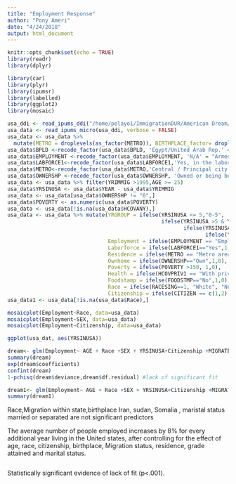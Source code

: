 ```yaml
---
title: "Employment Response"
author: "Pony Ameri"
date: "4/24/2018"
output: html_document
---
```


```r
knitr::opts_chunk$set(echo = TRUE)
library(readr)
library(dplyr)

library(car)
library(plyr)
library(ipumsr)
library(labelled)
library(ggplot2)
library(mosaic)

usa_ddi <- read_ipums_ddi("/home/pelayo1/ImmigrationDUR/American Dream/usa_00008.xml")
usa_data <- read_ipums_micro(usa_ddi, verbose = FALSE)
usa_data <- usa_data %>%
  mutate(METRO = droplevels(as_factor(METRO)), BIRTHPLACE_factor= droplevels(as_factor(BPL)), LABFORCE1= droplevels(as_factor(LABFORCE)), SEX= droplevels(as_factor(SEX)),FOODSTMP= droplevels(as_factor(FOODSTMP)), RELATE= droplevels(as_factor(RELATE)),RELATED= droplevels(as_factor(RELATED)), MARST= droplevels(as_factor(MARST)), BPL = droplevels(as_factor(BPL)),BPLD = droplevels(as_factor(BPLD)),RACESINGD=droplevels(as_factor(RACESINGD)),HCOVANY = droplevels(as_factor(HCOVANY)),HCOPRIV = droplevels(as_factor(HCOVPRIV)), EDUCATION = droplevels(as_factor(GRADEATT)),EDUCATIOND= droplevels(as_factor(GRADEATTD)),EMPLOYMENT = droplevels(as_factor(EMPSTAT)), EMPLOYMENTD = droplevels(as_factor(EMPSTATD)), LABFORCE = droplevels(as_factor(LABFORCE)), IND = droplevels(as_factor(IND)), CLASSWKR = droplevels(as_factor(CLASSWKR)), CLASSWKRD = droplevels(as_factor(CLASSWKRD)), POVERTY = droplevels(as_factor(POVERTY)), MIGRATE1 = droplevels(as_factor(MIGRATE1)), MIGRATE1D = droplevels(as_factor(MIGRATE1D)), MIGPLAC1 = droplevels(as_factor(MIGPLAC1)), TRANWORK = droplevels(as_factor(TRANWORK)), OWNERSHP  = droplevels(as_factor(OWNERSHP)), HCOVPRIV1 = droplevels(as_factor(HCOVPRIV)))
usa_data$BPLD <-recode_factor(usa_data$BPLD, 'Egypt/United Arab Rep.' = "Egypt/UAE", 'Yemen Arab Republic (North)' = "Yemen")
usa_data$EMPLOYMENT <-recode_factor(usa_data$EMPLOYMENT, 'N/A' = "Armed Forces")
usa_data$LABFORCE1<-recode_factor(usa_data$LABFORCE1,'Yes, in the labor force'= "Yes",'No, not in the labor force'="No") 
usa_data$METRO<-recode_factor(usa_data$METRO,'Central / Principal city status unknown' = " Metro area, central", 'In metro area, central / principal city' = " Metro area, central",'In metro area, outside central / principal city' ="Metro area, outside central")
usa_data$OWNERSHP <-recode_factor(usa_data$OWNERSHP, 'Owned or being bought (loan)' = "Own", 'Rented' = "Rent")
usa_data <- usa_data %>% filter(YRIMMIG >1995,AGE >= 25)
usa_data$YRSINUSA <- usa_data$YEAR - usa_data$YRIMMIG
usa_data <- usa_data[usa_data$OWNERSHP != "0",]
usa_data$POVERTY <- as.numeric(usa_data$POVERTY)
usa_data <- usa_data[!is.na(usa_data$HCOVANY),]
usa_data <- usa_data %>% mutate(YRGROUP = ifelse(YRSINUSA <= 5,"0-5",
                                                 ifelse(YRSINUSA >5 & YRSINUSA <=10, "6-10",
                                                        ifelse(YRSINUSA >10 & YRSINUSA <=15, "11-15",
                                                               ifelse(YRSINUSA >15, ">15", "N/A")))),
                                Employment = ifelse(EMPLOYMENT == "Employed", 1,0), 
                                Laborforce = ifelse(LABFORCE1=="Yes",1,0),
                                Residence = ifelse(METRO == "Metro area, outside central",1,0), 
                                Ownhome = ifelse(OWNERSHP=="Own",1,0),
                                Poverty = ifelse(POVERTY >150, 1,0),
                                Health = ifelse(HCOVPRIV1 == "With private health insurance coverage", 1, 0),
                                Foodstamp = ifelse(FOODSTMP=="No",1,0),
                                Race = ifelse(RACESING==1, "White", "Non-white"),
                                Citizenship = ifelse(CITIZEN == c(1,2), "Citizen", "Non-citizen"))
usa_data1 <- usa_data[!is.na(usa_data$Race),]

```

```r
                    

mosaicplot(Employment~Race, data=usa_data)
mosaicplot(Employment~SEX, data=usa_data)
mosaicplot(Employment~Citizenship, data=usa_data)

ggplot(usa_dat, aes(YRSINUSA))
```


```r
dream<- glm(Employment~ AGE + Race +SEX + YRSINUSA+Citizenship +MIGRATE1+BPLD +Residence +FAMSIZE + MARST+ GRADEATT, family=binomial(link="logit"), data=usa_data1)
summary(dream)
exp(dream$coefficients)
confint(dream)
1-pchisq(dream$deviance,dream$df.residual) #lack of significant fit

dream1<- glm(Employment~ AGE + Race +SEX + YRSINUSA+Citizenship +MIGRATE1+BPLD +Residence +FAMSIZE + MARST+ GRADEATT, family=quasibinomial(link="logit"), data=usa_data1)
summary(dream1)

```

Race,Migration within state,birthplace Iran, sudan, Somalia , maristal status married or separated are not significant predictors

The average number of people employed increases by 8% for every additional year living in the United states, after controlling for the effect of age, race, citizenship, birthplace, Migration status, residence, grade attained and marital status. 

```r

```
Statistically significant evidence of lack of fit (p<.001).

